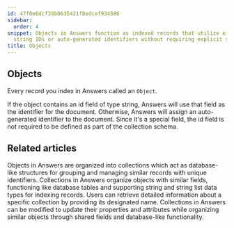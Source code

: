 ```yaml
---
id: 47f0e6dcf38b0635421f8edcef934586
sidebar:
  order: 4
snippet: Objects in Answers function as indexed records that utilize either custom
  string IDs or auto-generated identifiers without requiring explicit schema definition.
title: Objects
---
```


## Objects

Every record you index in Answers called an `Object`.

If the object contains an id field of type string, Answers will use that field as the identifier for the document. Otherwise, Answers will assign an auto-generated identifier to the document. Since it's a special field, the id field is not required to be defined as part of the collection schema.



<PageTree />


## Related articles
<CardGrid>
<LinkTitleCard header="<b>Answers > Collections</b>" href="/products/answers/collections/" > Objects in Answers are organized into collections which act as database-like structures for grouping and managing similar records with unique identifiers. </LinkTitleCard>
<LinkTitleCard header="<b>Collections > Create a collection</b>" href="/products/answers/collections/create-collection/" > Collections in Answers organize objects with similar fields, functioning like database tables and supporting string and string list data types for indexing records. </LinkTitleCard>
<LinkTitleCard header="<b>Collections > Get a collection</b>" href="/products/answers/collections/get-collection/" > Users can retrieve detailed information about a specific collection by providing its designated name. </LinkTitleCard>
<LinkTitleCard header="<b>Collections > Update a collection</b>" href="/products/answers/collections/update-collection/" > Collections in Answers can be modified to update their properties and attributes while organizing similar objects through shared fields and database-like functionality. </LinkTitleCard>
</CardGrid>